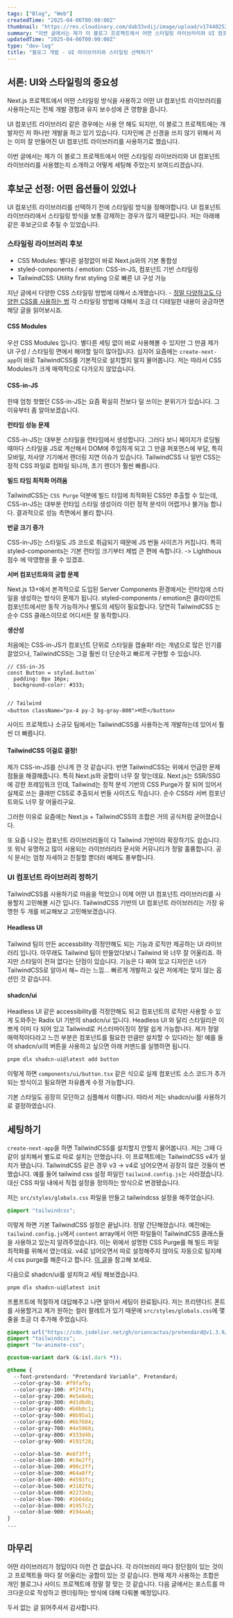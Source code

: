 ```yaml
---
tags: ["Blog", "Web"]
createdTime: "2025-04-06T00:00:00Z"
thumbnail: "https://res.cloudinary.com/dab33vdij/image/upload/v1744025252/IMG_0423_m1zet6.png"
summary: "이번 글에서는 제가 이 블로그 프로젝트에서 어떤 스타일링 라이브러리와 UI 컴포넌트 라이브러리를 사용했는지 소개하고 어떻게 세팅해 주었는지 보여드리겠습니다."
updatedTime: "2025-04-06T00:00:00Z"
type: "dev-log"
title: "블로그 개발 - UI 라이브러리와 스타일링 선택하기"
---
```


## 서론: UI와 스타일링의 중요성

Next.js 프로젝트에서 어떤 스타일링 방식을 사용하고 어떤 UI 컴포넌트 라이브러리를 사용하는지는 전체 개발 경험과 유지 보수성에 큰 영향을 줍니다.

UI 컴포넌트 라이브러리 같은 경우에는 사용 안 해도 되지만, 이 블로그 프로젝트에는 개발자인 저 하나만 개발을 하고 있기 있습니다. 디자인에 큰 신경을 쓰지 않기 위해서 저는 이미 잘 만들어진 UI 컴포넌트 라이브러리를 사용하기로 했습니다.

이번 글에서는 제가 이 블로그 프로젝트에서 어떤 스타일링 라이브러리와 UI 컴포넌트 라이브러리를 사용했는지 소개하고 어떻게 세팅해 주었는지 보여드리겠습니다.

## 후보군 선정: 어떤 옵션들이 있었나

UI 컴포넌트 라이브러리를 선택하기 전에 스타일링 방식을 정해야합니다. UI 컴포넌트 라이브러리에서 스타일링 방식을 보통 강제하는 경우가 많기 때문입니다. 저는 아래왜 같은 후보군으로 추릴 수 있었습니다.

### 스타일링 라이브러리 후보

- CSS Modules: 별다른 설정없이 바로 Next.js와의 기본 통합성
- styled-components / emotion: CSS-in-JS, 컴포넌트 기반 스타일링
- TailwindCSS: Utility first styling 으로 빠른 UI 구성 가능

지난 글에서 다양한 CSS 스타일링 방법에 대해서 소개했습니다. - [정말 다양하고도 다양한 CSS를 사용하는 법](https://blog.jihyo.kim/posts/styling-solutions) 각 스타일링 방법에 대해서 조금 더 디테일한 내용이 궁금하면 해당 글을 읽어보시죠.

#### CSS Modules

우선 CSS Modules 입니다. 별다른 세팅 없이 바로 사용해볼 수 있지만 그 만큼 제가 UI 구성 / 스타일링 면에서 해야할 일이 많아집니다. 심지어 요즘에는 `create-next-app`이 바로 TailwindCSS를 기본적으로 설치할지 말지 물어봅니다. 저는 따라서 CSS Modules가 크게 매력적으로 다가오지 않았습니다.

#### CSS-in-JS

한때 엄청 핫했던 CSS-in-JS는 요즘 확실히 전보다 덜 쓰이는 분위기가 있습니다. 그 이유부터 좀 알아보겠습니다.

**런타임 성능 문제**

CSS-in-JS는 대부분 스타일을 런타임에서 생성합니다. 그러다 보니 페이지가 로딩될 때마다 스타일을 JS로 계산해서 DOM에 주입하게 되고 그 만큼 퍼포먼스에 부담, 특히 모바일, 저사양 기기에서 렌더링 지연 이슈가 있습니다.
TailwindCSS 나 일반 CSS는 정적 CSS 파일로 컴파일 되니까, 초기 렌더가 훨씬 빠릅니다.

**빌드 타임 최적화 어려움**

TailwindCSS는 `CSS Purge` 덕분에 빌드 타임에 최적화된 CSS만 추출할 수 있는데, CSS-in-JS는 대부분 런타임 스타일 생성이라 이런 정적 분석이 어렵거나 불가능 합니다. 결과적으로 성능 측면에서 불리 합니다.

**번글 크기 증가**

CSS-in-JS는 스타일도 JS 코드로 취급되기 때문에 JS 번들 사이즈가 커집니다. 특히 styled-components는 기본 런타임 크기부터 제법 큰 편에 속합니다. -> Lighthous 점수 에 악영향을 줄 수 있겠죠.

**서버 컴포넌트와의 궁합 문제**

Next.js 13+에서 본격적으로 도입된 Server Components 환경에서는 런타임에 스타일을 생성하는 방식이 문제가 됩니다. styled-components / emotion은 클라이언트 컴포넌트에서만 동작 가능하거나 별도의 세팅이 필요합니다. 당연히 TailwindCSS 는 순수 CSS 클래스이므로 어디서든 잘 동작합니다.

**생산성**

처음에는 CSS-in-JS가 컴포넌트 단위로 스타일을 캡슐화! 라는 개념으로 많은 인기를 끌었으나, TailwindCSS는 그걸 훨씬 더 단순하고 빠르게 구현할 수 있습니다.

```tsx
// CSS-in-JS
const Button = styled.button`
  padding: 8px 16px;
  background-color: #333;
`

// Tailwind
<button className="px-4 py-2 bg-gray-800">버튼</button>
```

사이드 프로젝트나 소규모 팀에서는 TailwindCSS를 사용하는게 개발하는데 있어서 훨씬 더 빠릅니다.

#### TailwindCSS 이걸로 결정!

제가 CSS-in-JS를 신나게 깐 것 같습니다. 반면 TailwindCSS는 위에서 언급한 문제점들을 해결해줍니다. 특히 Next.js와 궁합이 너무 잘 맞는데요. Next.js는 SSR/SSG에 강한 프레임워크 인데, Tailwind는 정적 분석 기반의 CSS Purge가 잘 되어 있어서 실제로 쓰는 클래만 CSS로 추출되서 번들 사이즈도 작습니다. 순수 CSS라 서버 컴포넌트와도 너무 잘 어울리구요.

그러한 이유로 요즘에는 Next.js + TailwindCSS의 조합은 거의 공식처럼 굳어졌습니다.

또 요즘 나오는 컴포넌트 라이브러리들이 다 Tailwind 기반이라 확장하기도 쉽습니다. 또 워낙 유명하고 많이 사용되는 라이브러리라 문서와 커뮤니티가 정말 훌륭합니다. 공식 문서는 엄청 자세하고 친절할 뿐더러 예제도 풍부합니다.

### UI 컴포넌트 라이브러리 정하기

TailwindCSS를 사용하기로 마음을 먹었으니 이제 어떤 UI 컴포넌트 라이브러리를 사용할지 고민해볼 시간 입니다. TailwindCSS 기반의 UI 컴포넌트 라이브러리는 가장 유명한 두 개를 비교해보고 고민해보겠습니다.

#### Headless UI

Tailwind 팀이 만든 accessbility 걱정안해도 되는 기능과 로직만 제공하는 UI 라이브러리 입니다. 아무래도 Tailwind 팀이 만들었다보니 Tailwind 와 너무 잘 어울리죠. 하지만 스타일이 전혀 없다는 단점이 있습니다. 기능은 다 짜여 있고 디자인은 너가 TailwindCSS로 알아서 해~ 라는 느낌... 빠르게 개발하고 싶은 저에게는 맞지 않는 옵션인 것 같습니다.

#### shadcn/ui

Headless UI 같은 accessibility를 걱정안해도 되고 컴포넌트의 로직만 사용할 수 있게 도와주는 Radix UI 기반의 shadcn/ui 입니다. Headless UI 와 달리 스타일리은 이쁘게 이미 다 되어 있고 Tailwind로 커스터마이징이 정말 쉽게 가능합니다.
제가 정말 매력적이다라고 느낀 부분은 컴포넌트를 필요한 만큼만 설치할 수 있다라는 점!
예를 들어 shadcn/ui의 버튼을 사용하고 싶으면 아래 커맨드를 실행하면 됩니다.

```bash
pnpm dlx shadcn-ui@latest add button
```

이렇게 하면 `components/ui/button.tsx` 같은 식으로 실제 컴포넌트 소스 코드가 추가되는 방식이고 필요하면 자유롭게 수정 가능합니다.

기본 스타일도 굉장히 모던하고 심플해서 이쁩니다. 따라서 저는 shadcn/ui를 사용하기로 결정하였습니다.

## 세팅하기

`create-next-app`을 하면 TailwindCSS를 설치할지 안할지 물어봅니다. 저는 그때 다 같이 설치해서 별도로 따로 설치는 안했습니다. 이 프로젝트에는 TailwindCSS v4가 설치가 됐습니다. TailwindCSS 같은 경우 v3 -> v4로 넘어오면서 굉장히 많은 것들이 변했습니다. 예를 들어 tailwind css 설정 파일인 `tailwind.config.js`는 사라졌습니다. 대신 CSS 파일 내에서 직접 설정을 정의하는 방식으로 변경됐습니다.

저는 `src/styles/globals.css` 파일을 만들고 tailwindcss 설정을 해주었습니다.

```css
@import "tailwindcss";
```

이렇게 하면 기본 TailwindCSS 설정은 끝납니다. 정말 간단해졌습니다. 예전에는 `tailwind.config.js`에서 `content` array에서 어떤 파일들이 TailwindCSS 클래스들을 사용하고 있는지 알려주었습니다. 이는 위에서 설명한 CSS Purge를 해 빌드 파일 최적화를 위해서 였는데요. v4로 넘어오면서 따로 설정해주지 않아도 자동으로 탐지해서 css purge를 해준다고 합니다. [이 글](https://tailwindcss.com/blog/tailwindcss-v4#automatic-content-detection)을 참고해 보세요.

다음으로 shadcn/ui를 설치하고 세팅 해보겠습니다.

```bash
pnpm dlx shadcn-ui@latest init
```

프롬프트에 적절하게 대답해주고 나면 알아서 세팅이 완료됩니다. 저는 프리텐다드 폰트를 사용할거고 제가 원하는 컬러 팔레트가 있기 때문에 `src/styles/globals.css`에 몇줄을 조금 더 추가해 주었습니다.

```css
@import url("https://cdn.jsdelivr.net/gh/orioncactus/pretendard@v1.3.9/dist/web/static/pretendard.min.css");
@import "tailwindcss";
@import "tw-animate-css";

@custom-variant dark (&:is(.dark *));

@theme {
  --font-pretendard: "Pretendard Variable", Pretendard;
  --color-gray-50: #f9fafb;
  --color-gray-100: #f2f4f6;
  --color-gray-200: #e5e8eb;
  --color-gray-300: #d1d6db;
  --color-gray-400: #b0b8c1;
  --color-gray-500: #8b95a1;
  --color-gray-600: #6b7684;
  --color-gray-700: #4e5968;
  --color-gray-800: #333d4b;
  --color-gray-900: #191f28;

  --color-blue-50: #e8f3ff;
  --color-blue-100: #c9e2ff;
  --color-blue-200: #90c2ff;
  --color-blue-300: #64a8ff;
  --color-blue-400: #4593fc;
  --color-blue-500: #3182f6;
  --color-blue-600: #2272eb;
  --color-blue-700: #1b64da;
  --color-blue-800: #1957c2;
  --color-blue-900: #194aa6;
}
...
```

## 마무리

어떤 라이브러리가 정답이다 이런 건 없습니다. 각 라이브러리 마다 장단점이 있는 것이고 프로젝트들 마다 잘 어울리는 궁합이 있는 것 같습니다. 현재 제가 사용하는 조합은 개인 블로그나 사이드 프로젝트에 정말 잘 맞는 것 같습니다. 다음 글에서는 포스트를 마크다운으로 작성하고 렌더링하는 방식에 대해 다뤄볼 예정입니다.

두서 없는 글 읽어주셔서 감사합니다.
